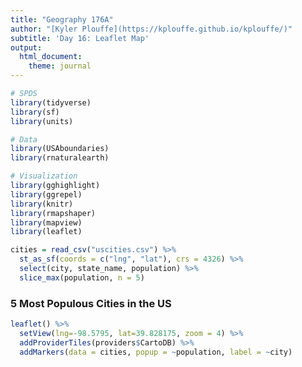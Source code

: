 ```yaml
---
title: "Geography 176A"
author: "[Kyler Plouffe](https://kplouffe.github.io/kplouffe/)"
subtitle: 'Day 16: Leaflet Map'
output:
  html_document:
    theme: journal
---
```


```r
# SPDS
library(tidyverse)
library(sf)
library(units)

# Data
library(USAboundaries)
library(rnaturalearth)

# Visualization
library(gghighlight)
library(ggrepel)
library(knitr)
library(rmapshaper)
library(mapview)
library(leaflet)

cities = read_csv("uscities.csv") %>%
  st_as_sf(coords = c("lng", "lat"), crs = 4326) %>%
  select(city, state_name, population) %>% 
  slice_max(population, n = 5)
```


### 5 Most Populous Cities in the US
```r
leaflet() %>% 
  setView(lng=-98.5795, lat=39.828175, zoom = 4) %>% 
  addProviderTiles(providers$CartoDB) %>% 
  addMarkers(data = cities, popup = ~population, label = ~city)

```




